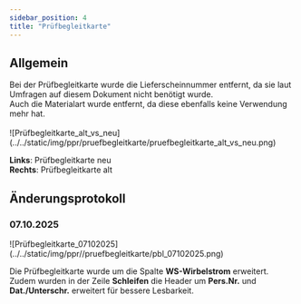 ```yaml
---
sidebar_position: 4
title: "Prüfbegleitkarte"
---
```


## Allgemein

<div className="background-container">
 Bei der Prüfbegleitkarte wurde die Lieferscheinnummer entfernt, 
 da sie laut Umfragen auf diesem Dokument nicht benötigt wurde. 
<br/>
 Auch die Materialart wurde entfernt, da diese ebenfalls keine Verwendung mehr hat.
 </div>
<br/>

<div className="background-container">
 ![Prüfbegleitkarte_alt_vs_neu](../../static/img/ppr/pruefbegleitkarte/pruefbegleitkarte_alt_vs_neu.png)

**Links**: Prüfbegleitkarte neu <br/>
**Rechts**: Prüfbegleitkarte alt
</div>


## Änderungsprotokoll
### 07.10.2025
<div className="background-container">
 ![Prüfbegleitkarte_07102025](../../static/img/ppr//pruefbegleitkarte/pbl_07102025.png)

Die Prüfbegleitkarte wurde um die Spalte **WS-Wirbelstrom** erweitert.
Zudem wurden in der Zeile **Schleifen** die Header um **Pers.Nr.** und **Dat./Unterschr.** erweitert für 
bessere Lesbarkeit.
</div>